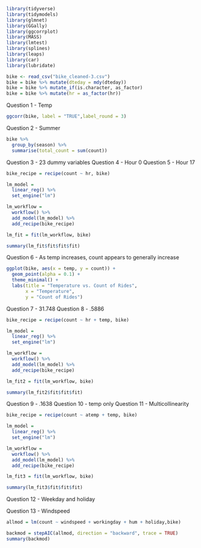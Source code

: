 ```{r}
library(tidyverse)
library(tidymodels)
library(glmnet)
library(GGally)
library(ggcorrplot)
library(MASS)
library(lmtest)
library(splines)
library(leaps)
library(car)
library(lubridate)

bike <- read_csv("bike_cleaned-3.csv")
bike = bike %>% mutate(dteday = mdy(dteday))
bike = bike %>% mutate_if(is.character, as_factor)
bike = bike %>% mutate(hr = as_factor(hr))
```
Question 1 - Temp

```{r}
ggcorr(bike, label = "TRUE",label_round = 3)
```

Question 2 - Summer

```{r}
bike %>%
  group_by(season) %>%
  summarise(total_count = sum(count))
```

Question 3 - 23 dummy variables
Question 4 - Hour 0
Question 5 - Hour 17

```{r}
bike_recipe = recipe(count ~ hr, bike)

lm_model = 
  linear_reg() %>%
  set_engine("lm")

lm_workflow = 
  workflow() %>%
  add_model(lm_model) %>%
  add_recipe(bike_recipe)

lm_fit = fit(lm_workflow, bike)

summary(lm_fit$fit$fit$fit)

```

Question 6 - As temp increases, count appears to generally increase

```{r}
ggplot(bike, aes(x = temp, y = count)) +
  geom_point(alpha = 0.1) +
  theme_minimal() +
  labs(title = "Temperature vs. Count of Rides",
       x = "Temperature",
       y = "Count of Rides")
```
Question 7 - 31.748
Question 8 - .5886

```{r}
bike_recipe = recipe(count ~ hr + temp, bike)

lm_model = 
  linear_reg() %>%
  set_engine("lm")

lm_workflow = 
  workflow() %>%
  add_model(lm_model) %>%
  add_recipe(bike_recipe)

lm_fit2 = fit(lm_workflow, bike)

summary(lm_fit2$fit$fit$fit)
```

Question 9 - .1638
Question 10 - temp only
Question 11 - Multicollinearity

```{r}
bike_recipe = recipe(count ~ atemp + temp, bike)

lm_model = 
  linear_reg() %>%
  set_engine("lm")

lm_workflow = 
  workflow() %>%
  add_model(lm_model) %>%
  add_recipe(bike_recipe)

lm_fit3 = fit(lm_workflow, bike)

summary(lm_fit3$fit$fit$fit)
```

Question 12 - Weekday and holiday

Question 13 - Windspeed

```{r}
allmod = lm(count ~ windspeed + workingday + hum + holiday,bike)

backmod = stepAIC(allmod, direction = "backward", trace = TRUE)
summary(backmod)
```

